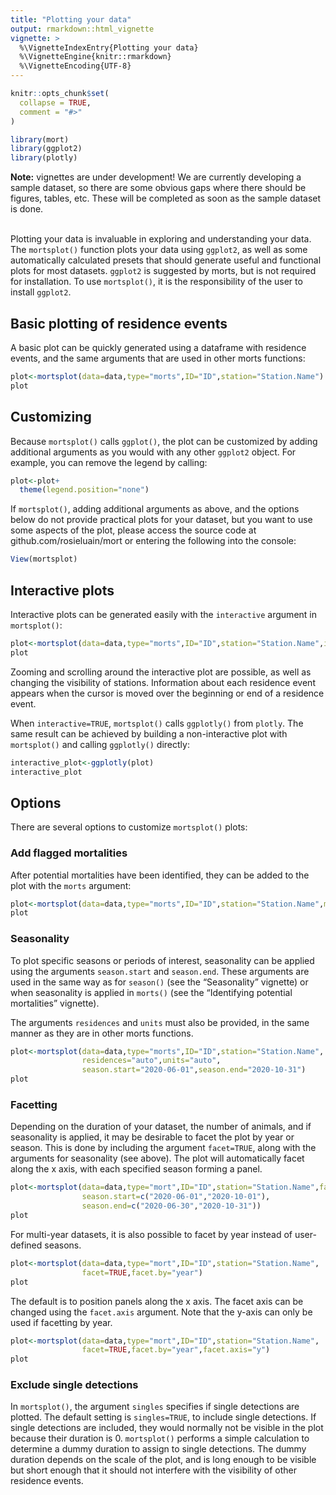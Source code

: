 ```yaml
---
title: "Plotting your data"
output: rmarkdown::html_vignette
vignette: >
  %\VignetteIndexEntry{Plotting your data}
  %\VignetteEngine{knitr::rmarkdown}
  %\VignetteEncoding{UTF-8}
---
```


```r
knitr::opts_chunk$set(
  collapse = TRUE,
  comment = "#>"
)
```

```r
library(mort)
library(ggplot2)
library(plotly)
```
**Note:** vignettes are under development! We are currently developing a sample dataset, so there are some obvious gaps where there should be figures, tables, etc. These will be completed as soon as the sample dataset is done. 
<br>
<br>

Plotting your data is invaluable in exploring and understanding your data. The `mortsplot()` function plots your data using `ggplot2`, as well as some automatically calculated presets that should generate useful and functional plots for most datasets. `ggplot2` is suggested by morts, but is not required for installation. To use `mortsplot()`, it is the responsibility of the user to install `ggplot2`. 

## Basic plotting of residence events
A basic plot can be quickly generated using a dataframe with residence events, and the same arguments that are used in other morts functions: 

```r
plot<-mortsplot(data=data,type="morts",ID="ID",station="Station.Name")
plot
```

## Customizing
Because `mortsplot()` calls `ggplot()`, the plot can be customized by adding additional arguments as you would with any other `ggplot2` object. For example, you can remove the legend by calling: 

```r
plot<-plot+
  theme(legend.position="none")
```

If `mortsplot()`, adding additional arguments as above, and the options below do not provide practical plots for your dataset, but you want to use some aspects of the plot, please access the source code at github.com/rosieluain/mort or entering the following into the console: 

```r
View(mortsplot)
```

## Interactive plots
Interactive plots can be generated easily with the `interactive` argument in `mortsplot()`: 

```r
plot<-mortsplot(data=data,type="morts",ID="ID",station="Station.Name",interactive=TRUE)
plot
```

Zooming and scrolling around the interactive plot are possible, as well as changing the visibility of stations. Information about each residence event appears when the cursor is moved over the beginning or end of a residence event.

<!-- Include a screenshot of this  -->

When `interactive=TRUE`, `mortsplot()` calls `ggplotly()` from `plotly`. The same result can be achieved by building a non-interactive plot with `mortsplot()` and calling `ggplotly()` directly: 

```r
interactive_plot<-ggplotly(plot)
interactive_plot
```

## Options 
There are several options to customize `mortsplot()` plots: 

### Add flagged mortalities 
After potential mortalities have been identified, they can be added to the plot with the `morts` argument: 

```r
plot<-mortsplot(data=data,type="morts",ID="ID",station="Station.Name",morts=morts)
plot
```

### Seasonality
To plot specific seasons or periods of interest, seasonality can be applied using the arguments `season.start` and `season.end`. These arguments are used in the same way as for `season()` (see the "Seasonality" vignette) or when seasonality is applied in `morts()` (see the "Identifying potential mortalities" vignette). 

The arguments `residences` and `units` must also be provided, in the same manner as they are in other morts functions. 

```r
plot<-mortsplot(data=data,type="morts",ID="ID",station="Station.Name",
                residences="auto",units="auto",
                season.start="2020-06-01",season.end="2020-10-31")
plot
```

### Facetting 
Depending on the duration of your dataset, the number of animals, and if seasonality is applied, it may be desirable to facet the plot by year or season. This is done by including the argument `facet=TRUE`, along with the arguments for seasonality (see above). The plot will automatically facet along the x axis, with each specified season forming a panel. 

```r
plot<-mortsplot(data=data,type="mort",ID="ID",station="Station.Name",facet=TRUE,
                season.start=c("2020-06-01","2020-10-01"),
                season.end=c("2020-06-30","2020-10-31"))
plot
```

For multi-year datasets, it is also possible to facet by year instead of user-defined seasons. 

```r
plot<-mortsplot(data=data,type="mort",ID="ID",station="Station.Name",
                facet=TRUE,facet.by="year")
plot
```

The default is to position panels along the x axis. The facet axis can be changed using the `facet.axis` argument. Note that the y-axis can only be used if facetting by year. 

```r
plot<-mortsplot(data=data,type="mort",ID="ID",station="Station.Name",
                facet=TRUE,facet.by="year",facet.axis="y")
plot
```

### Exclude single detections
In `mortsplot()`, the argument `singles` specifies if single detections are plotted. The default setting is `singles=TRUE`, to include single detections. If single detections are included, they would normally not be visible in the plot because their duration is 0. `mortsplot()` performs a simple calculation to determine a dummy duration to assign to single detections. The dummy duration depends on the scale of the plot, and is long enough to be visible but short enough that it should not interfere with the visibility of other residence events. 

<!-- Plots with and without single detections  -->






